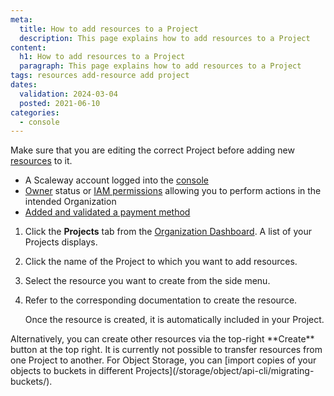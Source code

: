 ```yaml
---
meta:
  title: How to add resources to a Project
  description: This page explains how to add resources to a Project
content:
  h1: How to add resources to a Project
  paragraph: This page explains how to add resources to a Project
tags: resources add-resource add project
dates:
  validation: 2024-03-04
  posted: 2021-06-10
categories:
  - console
---
```


Make sure that you are editing the correct Project before adding new [resources](/identity-and-access-management/iam/concepts/#resource) to it.

<Macro id="requirements" />

- A Scaleway account logged into the [console](https://console.scaleway.com)
- [Owner](/identity-and-access-management/iam/concepts/#owner) status or [IAM permissions](/identity-and-access-management/iam/concepts/#permission) allowing you to perform actions in the intended Organization
- [Added and validated a payment method](/console/billing/how-to/add-payment-method/)

1. Click the **Projects** tab from the [Organization Dashboard](https://console.scaleway.com/organization). A list of your Projects displays.
2. Click the name of the Project to which you want to add resources.
3. Select the resource you want to create from the side menu.
4. Refer to the corresponding documentation to create the resource.

    Once the resource is created, it is automatically included in your Project.

<Message type="tip">
  Alternatively, you can create other resources via the top-right **Create** button at the top right.
</Message>

<Message type="note">
  It is currently not possible to transfer resources from one Project to another. For Object Storage, you can [import copies of your objects to buckets in different Projects](/storage/object/api-cli/migrating-buckets/).
</Message>


